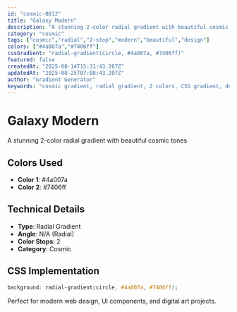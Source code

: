 ```yaml
---
id: "cosmic-0812"
title: "Galaxy Modern"
description: "A stunning 2-color radial gradient with beautiful cosmic tones"
category: "cosmic"
tags: ["cosmic","radial","2-stop","modern","beautiful","design"]
colors: ["#4a007a","#7406ff"]
cssGradient: "radial-gradient(circle, #4a007a, #7406ff)"
featured: false
createdAt: "2025-08-14T15:31:43.267Z"
updatedAt: "2025-08-25T07:08:43.207Z"
author: "Gradient Generator"
keywords: "cosmic gradient, radial gradient, 2 colors, CSS gradient, design, #4a007a, #7406ff"
---
```


# Galaxy Modern

A stunning 2-color radial gradient with beautiful cosmic tones

## Colors Used
- **Color 1**: #4a007a
- **Color 2**: #7406ff

## Technical Details
- **Type**: Radial Gradient
- **Angle**: N/A (Radial)
- **Color Stops**: 2
- **Category**: Cosmic

## CSS Implementation
```css
background: radial-gradient(circle, #4a007a, #7406ff);
```

Perfect for modern web design, UI components, and digital art projects.
